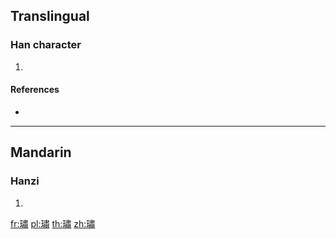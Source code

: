 ==Translingual==

===Han character===
{{Han char|rn=96|rad=玉|as=12|sn=16|four=|canj=MGLX}}

# {{defn|Han|sort=玉12}}

====References====
* {{Han ref|kx=0742.050|dkj=21241|dj=1151.180|hdz=21142.080|uh=749B|ud=29851}}

----

==Mandarin==

===Hanzi===
{{cmn-hanzi|pin=[[jīn]] ([[jin1]]), [[sù]] ([[su4]])|wg=chin<sup>1</sup>, su<sup>4</sup>}}

# {{defn|lang=cmn|sort=玉12}}

[[fr:璛]]
[[pl:璛]]
[[th:璛]]
[[zh:璛]]